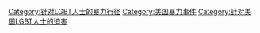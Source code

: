 [[Category:针对LGBT人士的暴力行径|Category:针对LGBT人士的暴力行径]]
[[Category:美国暴力事件|Category:美国暴力事件]]
[[Category:针对美国LGBT人士的迫害|Category:针对美国LGBT人士的迫害]]
